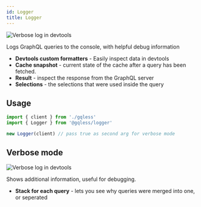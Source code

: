 ```yaml
---
id: Logger
title: Logger
---
```


![Verbose log in devtools](/img/logger/devtools_query.png)

Logs GraphQL queries to the console, with helpful debug information

- **Devtools custom formatters** - Easily inspect data in devtools
- **Cache snapshot** - current state of the cache after a query has been fetched.
- **Result** - inspect the response from the GraphQL server
- **Selections** - the selections that were used inside the query

## Usage

```ts
import { client } from './gqless'
import { Logger } from '@gqless/logger'

new Logger(client) // pass true as second arg for verbose mode
```

## Verbose mode

![Verbose log in devtools](/img/logger/devtools_verbose.png)

Shows additional information, useful for debugging.

- **Stack for each query** - lets you see why queries were merged into one, or seperated
